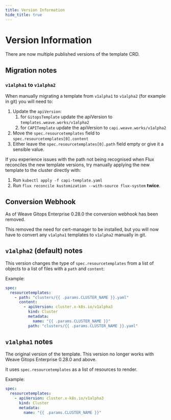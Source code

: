 ```yaml
---
title: Version Information
hide_title: true
---
```



# Version Information <TierLabel tiers="Enterprise" />

There are now multiple published versions of the template CRD.

## Migration notes

### `v1alpha1` to `v1alpha2`

When manually migrating a template from `v1alpha1` to `v1alpha2` (for example in git) you will need to:
1. Update the `apiVersion`:
    1. for `GitopsTemplate` update the apiVersion to `templates.weave.works/v1alpha2`
    1. for `CAPITemplate` update the apiVersion to `capi.weave.works/v1alpha2`
1. Move the `spec.resourcetemplates` field to `spec.resourcetemplates[0].content`
1. Either leave the `spec.resourcetemplates[0].path` field empty or give it a sensible value.

If you experience issues with the path not being recognised when Flux reconciles
the new template versions, try manually applying the new template to the cluster directly with:
1. Run `kubectl apply -f capi-template.yaml`
1. Run `flux reconcile kustomization --with-source flux-system` **twice**.

## Conversion Webhook

As of Weave Gitops Enterprise 0.28.0 the conversion webhook has been removed.

This removed the need for cert-manager to be installed, but you will now have to convert any `v1alpha1` templates to `v1alpha2` manually in git.

## `v1alpha2` (default) notes

This version changes the type of `spec.resourcetemplates` from a list of objects to a list of files with a `path` and `content`:

Example:
```yaml
spec:
  resourcetemplates:
    - path: "clusters/{{ .params.CLUSTER_NAME }}.yaml"
      content:
        - apiVersion: cluster.x-k8s.io/v1alpha3
          kind: Cluster
          metadata:
            name: "{{ .params.CLUSTER_NAME }}"
          path: "clusters/{{ .params.CLUSTER_NAME }}.yaml"
```

## `v1alpha1` notes

The original version of the template. This version no longer works with Weave Gitops Enterprise 0.28.0 and above.

It uses `spec.resourcetemplates` as a list of resources to render.

Example:
```yaml
spec:
  resourcetemplates:
    - apiVersion: cluster.x-k8s.io/v1alpha3
      kind: Cluster
      metadata:
        name: "{{ .params.CLUSTER_NAME }}"
```
